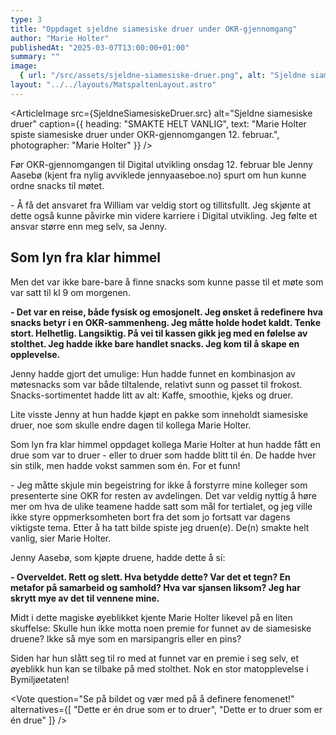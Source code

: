 ```yaml
---
type: 3
title: "Oppdaget sjeldne siamesiske druer under OKR-gjennomgang"
author: "Marie Holter"
publishedAt: "2025-03-07T13:00:00+01:00"
summary: ""
image:
  { url: "/src/assets/sjeldne-siamesiske-druer.png", alt: "Sjeldne siamesiske druer", height: "600px" }
layout: "../../layouts/MatspaltenLayout.astro"
---
```


<ArticleImage src={SjeldneSiamesiskeDruer.src} alt="Sjeldne siamesiske druer" caption={{
  heading: "SMAKTE HELT VANLIG",
  text: "Marie Holter spiste siamesiske druer under OKR-gjennomgangen 12. februar.",
  photographer: "Marie Holter"
}} />

Før OKR-gjennomgangen til Digital utvikling onsdag 12. februar ble Jenny Aasebø (kjent fra nylig avviklede jennyaaseboe.no) 
spurt om hun kunne ordne snacks til møtet.

\- Å få det ansvaret fra William var veldig stort og tillitsfullt. Jeg skjønte at dette også kunne påvirke min videre karriere i Digital utvikling. Jeg følte et ansvar større enn meg selv, sa Jenny.

## Som lyn fra klar himmel

Men det var ikke bare-bare å finne snacks som kunne passe til et møte som var satt til kl 9 om morgenen.

**- Det var en reise, både fysisk og emosjonelt. Jeg ønsket å redefinere hva snacks betyr i en OKR-sammenheng. Jeg måtte holde hodet kaldt. Tenke stort. Helhetlig. Langsiktig. På vei til kassen gikk jeg med en følelse av stolthet. Jeg hadde ikke bare handlet snacks. Jeg kom til å skape en opplevelse.**

Jenny hadde gjort det umulige: Hun hadde funnet en kombinasjon av møtesnacks som var både tiltalende, relativt sunn og passet til frokost. Snacks-sortimentet hadde litt av alt: Kaffe, smoothie, kjeks og druer. 

Lite visste Jenny at hun hadde kjøpt en pakke som inneholdt siamesiske druer, noe som skulle endre dagen til kollega Marie Holter.

Som lyn fra klar himmel oppdaget kollega Marie Holter at hun hadde fått en drue som var to druer - eller to druer som hadde blitt til én. De hadde hver sin stilk, men hadde vokst sammen som én. For et funn!

\- Jeg måtte skjule min begeistring for ikke å forstyrre mine kolleger som presenterte sine OKR for resten av avdelingen. Det var veldig nyttig å høre mer om hva de ulike teamene hadde satt som mål for tertialet, og jeg ville ikke styre oppmerksomheten bort fra det som jo fortsatt var dagens viktigste tema. Etter å ha tatt bilde spiste jeg druen(e). De(n) smakte helt vanlig, sier Marie Holter. 

Jenny Aasebø, som kjøpte druene, hadde dette å si:

**- Overveldet. Rett og slett. Hva betydde dette? Var det et tegn? En metafor på samarbeid og samhold? Hva var sjansen liksom? Jeg har skrytt mye av det til vennene mine.**

Midt i dette magiske øyeblikket kjente Marie Holter likevel på en liten skuffelse: Skulle hun ikke motta noen premie for funnet av de siamesiske druene? Ikke så mye som en marsipangris eller en pins? 

Siden har hun slått seg til ro med at funnet var en premie i seg selv, et øyeblikk hun kan se tilbake på med stolthet. Nok en stor matopplevelse i Bymiljøetaten!

<Vote question="Se på bildet og vær med på å definere fenomenet!" alternatives={[
  "Dette er én drue som er to druer",
  "Dette er to druer som er én drue"
]} />

